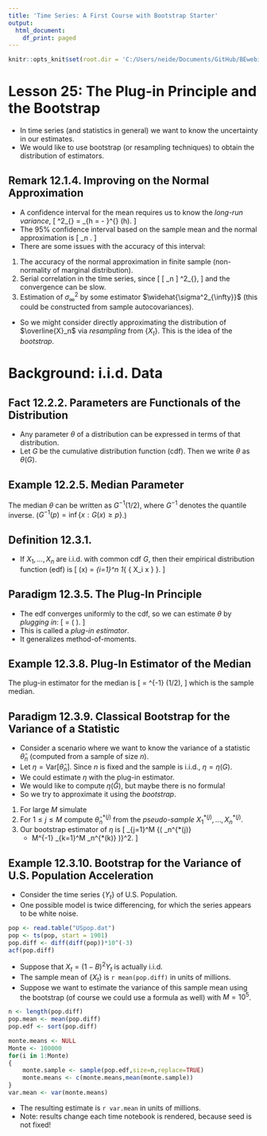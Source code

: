 ```yaml
---
title: 'Time Series: A First Course with Bootstrap Starter'
output:
  html_document:
    df_print: paged
---
```


```r
knitr::opts_knit$set(root.dir = 'C:/Users/neide/Documents/GitHub/BEwebinar/Data')
```

# Lesson 25: The Plug-in Principle and the Bootstrap

- In time series (and statistics in general) we want to know the uncertainty in our estimates.
- We would like to use bootstrap (or resampling techniques) to obtain the distribution of estimators.

## Remark 12.1.4. Improving on the Normal Approximation

- A confidence interval for the mean requires us to know the *long-run variance*,
\[
 \sigma^2_{\infty} =  \sum_{h = - \infty}^{\infty}  \gamma (h).
\]
- The $95 \%$ confidence interval based on the sample mean and the normal approximation is
\[
  \overline{X}_n \pm  1.96 \sqrt{\frac{ \widehat{\sigma_{\infty}^2} }{n} }.
\]
- There are some issues with the accuracy of this interval:

1. The accuracy of the normal approximation in finite sample (non-normality of marginal distribution).
2. Serial correlation in the time series, since
\[
   \mbox{Var} [ \sqrt{n} \overline{X}_n ] \rightarrow \sigma^2_{\infty},
\]
and the convergence can be slow.
3. Estimation of $\sigma^2_{\infty}$ by some estimator $\widehat{\sigma^2_{\infty}}$
(this could be constructed from sample autocovariances).

- So we might consider directly approximating the distribution of $\overline{X}_n$ via *resampling* from $\{ X_t \}$. This is the idea of the *bootstrap*.

# Background: i.i.d. Data

## Fact 12.2.2. Parameters are Functionals of the Distribution

- Any parameter $\theta$ of a distribution can be expressed in terms of that distribution.
- Let $G$ be the cumulative distribution function (cdf).  Then we write $\theta$ as $\theta (G)$.

## Example 12.2.5. Median Parameter

The median $\theta$ can be written as $G^{-1} (1/2)$, where $G^{-1}$ denotes the quantile inverse.  ($G^{-1}(p) = \inf \{x: G(x) \geq p \}$.)

## Definition 12.3.1.

- If $X_1, \ldots, X_n$ are i.i.d. with common cdf $G$, then their empirical distribution function (edf) is
\[
 \widehat{G} (x)  =  \frac{1}{n} \sum_{i=1}^n  1_{ \{ X_i \leq x \} }.
\]


## Paradigm 12.3.5. The Plug-In Principle

- The edf converges uniformly to the cdf, so we can estimate $\theta$ by *plugging in*:
\[
 \widehat{\theta} = \theta ( \widehat{G}).
\]
- This is called a *plug-in estimator*.  
- It generalizes method-of-moments.

## Example 12.3.8. Plug-In Estimator of the Median

The plug-in estimator for the median is
\[
   \widehat{\theta}  = \widehat{G}^{-1} (1/2),
\]
 which is the sample median.
 
## Paradigm 12.3.9.  Classical Bootstrap for the Variance of a Statistic

- Consider a scenario where we want to know the variance of a statistic $\widehat{\theta}_n$ (computed from a sample of size $n$).
- Let $\eta = \mbox{Var} [ \widehat{\theta}_n]$.  Since $n$ is fixed and the sample is i.i.d., $\eta = \eta (G)$.
- We could estimate $\eta$ with the plug-in estimator.
- We would like to compute $\eta (\widehat{G})$, but maybe there is no formula!
- So we try to approximate it using the *bootstrap*.

1. For large $M$ simulate
\begin{align*}
  & X_1^{*(1)}, \ldots, X_n^{*(1)} \sim \mbox{i.i.d.} \widehat{G} \\
  & X_1^{*(2)}, \ldots, X_n^{*(2)} \sim \mbox{i.i.d.} \widehat{G} \\
  & \ldots \\
  & X_1^{*(M)}, \ldots, X_n^{*(M)} \sim \mbox{i.i.d.} \widehat{G}.
\end{align*}
2. For $1 \leq j \leq M$ compute $\widehat{\theta}_n^{*(j)}$ from the *pseudo-sample* $X_1^{*(j)}, \ldots, X_n^{*(j)}$.
3. Our bootstrap estimator of $\eta$ is
\[
  \frac{1}{M} \sum_{j=1}^M {\left( \widehat{\theta}_n^{*(j)}
   -  M^{-1} \sum_{k=1}^M \widehat{\theta}_n^{*(k)} \right)}^2.
\]



## Example 12.3.10.  Bootstrap for the Variance of U.S. Population Acceleration

- Consider the time series $\{ Y_t \}$ of U.S. Population. 
- One possible model is twice differencing, for which the series appears to be white noise.

```r
pop <- read.table("USpop.dat")
pop <- ts(pop, start = 1901)
pop.diff <- diff(diff(pop))*10^(-3)
acf(pop.diff)
```

- Suppose that $X_t = {(1-B)}^2 Y_t$ is actually i.i.d.
- The sample mean of $\{ X_t \}$ is `r mean(pop.diff)` in units of millions.
- Suppose we want to estimate the variance of this sample mean using the bootstrap (of course we could use a formula as well) with $M = 10^5$.

```r
n <- length(pop.diff)
pop.mean <- mean(pop.diff)
pop.edf <- sort(pop.diff)

monte.means <- NULL
Monte <- 100000
for(i in 1:Monte)
{
	monte.sample <- sample(pop.edf,size=n,replace=TRUE)
	monte.means <- c(monte.means,mean(monte.sample))
}
var.mean <- var(monte.means)
```

- The resulting estimate is `r var.mean` in units of millions.
- Note: results change each time notebook is rendered, because seed is not fixed!

